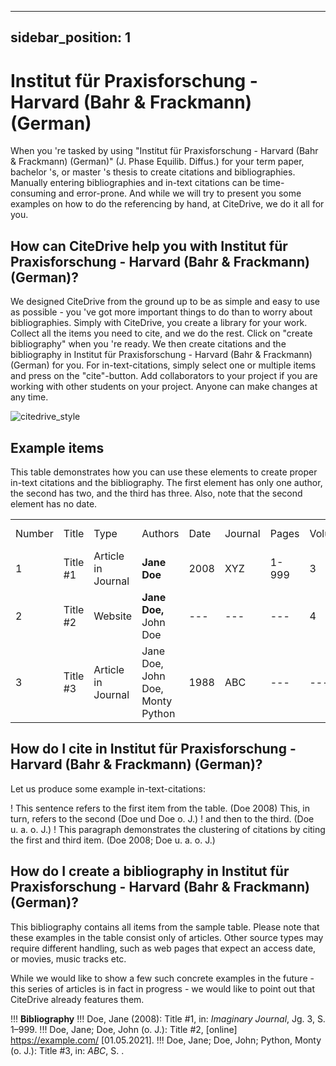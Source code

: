 
---
sidebar_position: 1
---

# Institut für Praxisforschung - Harvard (Bahr & Frackmann) (German)

When you 're tasked by using "Institut für Praxisforschung - Harvard (Bahr & Frackmann) (German)" (J. Phase Equilib. Diffus.) for your term paper, bachelor 's, or master 's thesis to create citations and bibliographies.
Manually entering bibliographies and in-text citations can be time-consuming and error-prone. And while we will try to present you some examples on how to do the referencing by hand, at CiteDrive, we do it all for you.

<!---
## About  Institut für Praxisforschung - Harvard (Bahr & Frackmann) (German)

* Title: Institut für Praxisforschung - Harvard (Bahr & Frackmann) (German)
* Short Title (Id): J. Phase Equilib. Diffus.)
* Authors: Institut für Praxisforschung - Harvard (Bahr & Frackmann) (German)
* Download: Institut für Praxisforschung - Harvard (Bahr & Frackmann) (German)
 --->

## How can CiteDrive help you with Institut für Praxisforschung - Harvard (Bahr & Frackmann) (German)?

We designed CiteDrive from the ground up to be as simple and easy to use as possible - you 've got more important things to do than to worry about bibliographies. Simply with CiteDrive, you create a library for your work. Collect all the items you need to cite, and we do the rest. Click on "create bibliography" when you 're ready. We then create citations and the bibliography in Institut für Praxisforschung - Harvard (Bahr & Frackmann) (German) for you. For in-text-citations, simply select one or multiple items and press on the "cite"-button. Add collaborators to your project if you are working with other students on your project. Anyone can make changes at any time.


![citedrive_style](images/institut-fur-praxisforschung--harvard-bahr-and-frackmann-german.svg "Choose Institut für Praxisforschung - Harvard (Bahr & Frackmann) (German) in the CiteDrive App")


## Example items

This table demonstrates how you can use these elements to create proper in-text citations and the bibliography. The first element has only one author, the second has two, and the third has three. Also, note that the second element has no date.


<table>
  <tr>
   <td>Number
   </td>
   <td>Title
   </td>
   <td>Type
   </td>
   <td>Authors
   </td>
   <td>Date
   </td>
   <td>Journal
   </td>
   <td>Pages
   </td>
   <td>Volume
   </td>
   <td>Issue
   </td>
   <td>Access Date
   </td>
  </tr>
  <tr>
   <td>1
   </td>
   <td>Title #1
   </td>
   <td>Article in Journal
   </td>
   <td><strong>Jane Doe</strong>
   </td>
   <td>2008
   </td>
   <td>XYZ
   </td>
   <td>1-999
   </td>
   <td>3
   </td>
   <td>2
   </td>
   <td>--
   </td>
  </tr>
  <tr>
   <td>
2
   </td>
   <td>Title #2
   </td>
   <td>Website
   </td>
   <td><strong>Jane Doe, </strong>John Doe
   </td>
   <td>---
   </td>
   <td>---
   </td>
   <td>---
   </td>
   <td>4
   </td>
   <td>---
   </td>
   <td>2020-05-01
   </td>
  </tr>
  <tr>
   <td>3
   </td>
   <td>Title #3
   </td>
   <td>Article in Journal
   </td>
   <td>Jane Doe, John Doe, Monty Python
   </td>
   <td>1988
   </td>
   <td>ABC
   </td>
   <td>---
   </td>
   <td>---
   </td>
   <td>16
   </td>
   <td>---
   </td>
  </tr>
</table>



## How do I cite in  Institut für Praxisforschung - Harvard (Bahr & Frackmann) (German)?

Let us produce some example in-text-citations:

! This sentence refers to the first item from the table. (Doe 2008) This, in turn, refers to the second (Doe und Doe o. J.)
! and then to the third.  (Doe u. a. o. J.)
! This paragraph demonstrates the clustering of citations by citing the first and third item. (Doe 2008; Doe u. a. o. J.)



## How do I create a bibliography in Institut für Praxisforschung - Harvard (Bahr & Frackmann) (German)?

This bibliography contains all items from the sample table. Please note that these examples in the table consist only of articles. Other source types may require different handling, such as web pages that expect an access date, or movies, music tracks etc.

While we would like to show a few such concrete examples in the future - this series of articles is in fact in progress - we would like to point out that CiteDrive already features them.


!!! **Bibliography**
!!! Doe, Jane (2008): Title #1, in: <i>Imaginary Journal</i>, Jg. 3, S. 1–999.
!!! Doe, Jane; Doe, John  (o. J.): Title #2, [online] https://example.com/ [01.05.2021].
!!! Doe, Jane; Doe, John; Python, Monty (o. J.): Title #3, in: <i>ABC</i>, S. .


```
        